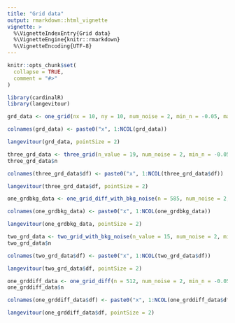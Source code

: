 ```yaml
---
title: "Grid data"
output: rmarkdown::html_vignette
vignette: >
  %\VignetteIndexEntry{Grid data}
  %\VignetteEngine{knitr::rmarkdown}
  %\VignetteEncoding{UTF-8}
---
```


```r
knitr::opts_chunk$set(
  collapse = TRUE,
  comment = "#>"
)
```

```r
library(cardinalR)
library(langevitour)
```

```r
grd_data <- one_grid(nx = 10, ny = 10, num_noise = 2, min_n = -0.05, max_n = 0.05)

colnames(grd_data) <- paste0("x", 1:NCOL(grd_data))

langevitour(grd_data, pointSize = 2)
```

```r
three_grd_data <- three_grid(n_value = 19, num_noise = 2, min_n = -0.05, max_n = 0.05)
three_grd_data$n

colnames(three_grd_data$df) <- paste0("x", 1:NCOL(three_grd_data$df))

langevitour(three_grd_data$df, pointSize = 2)
```

```r
one_grdbkg_data <- one_grid_diff_with_bkg_noise(n = 585, num_noise = 2, min_n = -0.05, max_n = 0.05)

colnames(one_grdbkg_data) <- paste0("x", 1:NCOL(one_grdbkg_data))

langevitour(one_grdbkg_data, pointSize = 2)
```

```r
two_grd_data <- two_grid_with_bkg_noise(n_value = 15, num_noise = 2, min_n = -0.05, max_n = 0.05)
two_grd_data$n

colnames(two_grd_data$df) <- paste0("x", 1:NCOL(two_grd_data$df))

langevitour(two_grd_data$df, pointSize = 2)
```

```r
one_grddiff_data <- one_grid_diff(n = 512, num_noise = 2, min_n = -0.05, max_n = 0.05)
one_grddiff_data$n

colnames(one_grddiff_data$df) <- paste0("x", 1:NCOL(one_grddiff_data$df))

langevitour(one_grddiff_data$df, pointSize = 2)
```
